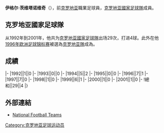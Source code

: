 {{unreferenced|time=2016-09-17T07:53:10+00:00}}
{{Infobox football biography
|name=伊格尔·茨维塔诺维奇
|image=
|fullname=Igor Cvitanović
|birth_date={{Birth date and age|1970|11|1}}
|cityofbirth=[[奧西耶克|奧西耶克]]
|countryofbirth=[[克罗地亚|克罗地亚]]
|height=
|position=[[前鋒_(足球)|前鋒]]
|currentclub=
|years1=1989-1991
|clubs1=[[萨格勒布迪纳摩足球俱乐部|薩格勒布戴拿模]]
|caps1=
|goals1=
|years2=1991-1992
|clubs2=[[瓦拉日丁足球俱乐部|華拉薩甸]]
|caps2=
|goals2=
|years3=1992-1997
|clubs3=[[萨格勒布迪纳摩足球俱乐部|薩格勒布戴拿模]]
|caps3=
|goals3=
|years4=1998-1999
|clubs4=[[皇家蘇斯達|皇家蘇斯達]]
|caps4=
|goals4=
|years5=1999-2002
|clubs5=[[萨格勒布迪纳摩足球俱乐部|薩格勒布戴拿模]]
|caps5=
|goals5=
|years6=2002
|clubs6=[[清水心跳|清水心跳]]
|caps6=
|goals6=
|years7=2002-2004
|clubs7=[[奥西耶克足球俱乐部|奧斯積克]]
|caps7=
|goals7=
|nationalyears=1992-2001
|nationalteam=[[克罗地亚國家足球隊|克罗地亚]]
|nationalcaps(goals)=29 (4)
}}
'''伊格尔·茨维塔诺维奇'''（{{Bd|1970年|11月1日|catIdx=B}}），前[[克罗地亚|克罗地亚]]職業足球員，[[克罗地亚國家足球隊|克罗地亚國家足球隊]]成員。

==克罗地亚國家足球隊==
从1992年到2001年，他共为[[克罗地亚國家足球隊|克罗地亚國家足球隊]]出场29次，打进4球。此外在他[[1996年欧洲足球锦标赛|1996年欧洲足球锦标赛]]被選為[[克罗地亚國家足球隊|克罗地亚隊]]成為。

==成績==
{{Football player national team statistics|CRO}}
|-
|1992||1||0
|-
|1993||0||0
|-
|1994||5||2
|-
|1995||0||0
|-
|1996||7||1
|-
|1997||7||0
|-
|1998||1||0
|-
|1999||6||1
|-
|2000||1||0
|-
|2001||1||0
|-
!總和||29||4
|}

==外部連結==
{{Reflist}}
*[http://www.national-football-teams.com/player/10208/Igor_Cvitanovic.html National Football Teams] {{Wayback|url=http://www.national-football-teams.com/player/10208/Igor_Cvitanovic.html |date=20201129160845 }}

{{Soccer-player-stub}}

{{DEFAULTSORT:Cvitanović, Igor}}
[[Category:克罗地亚足球运动员|Category:克罗地亚足球运动员]]